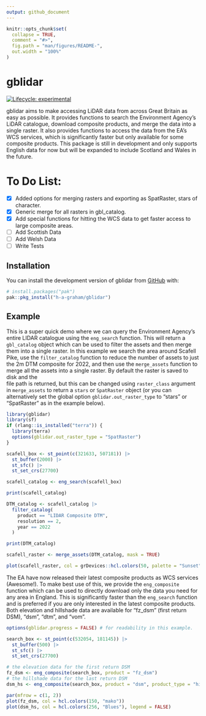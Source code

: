 ```yaml
---
output: github_document
---
```


<!-- README.md is generated from README.Rmd. Please edit that file -->

```r
knitr::opts_chunk$set(
  collapse = TRUE,
  comment = "#>",
  fig.path = "man/figures/README-",
  out.width = "100%"
)
```

# gblidar

<!-- badges: start -->
[![Lifecycle: experimental](https://img.shields.io/badge/lifecycle-experimental-orange.svg)](https://lifecycle.r-lib.org/articles/stages.html#experimental)
<!-- badges: end -->

gblidar aims to make accessing LiDAR data from across Great Britain as easy as possible.
It provides functions to search the Environment Agency's LiDAR catalogue, download
composite products, and merge the data into a single raster. It also provides
functions to access the data from the EA's WCS services, which is significantly
faster but only available for some composite products. This package is still in
development and only supports English data for now but will be expanded to include
Scotland and Wales in the future.



# To Do List:

- [x]  Added options for merging rasters and exporting as SpatRaster, stars of character.
- [x]  Generic merge for all rasters in gbl_catalog.
- [x]  Add special functions for hitting the WCS data to get faster access to large composite areas.
- [ ]  Add Scottish Data
- [ ]  Add Welsh Data
- [ ]  Write Tests




## Installation

You can install the development version of gblidar from [GitHub](https://github.com/) with:

``` r
# install.packages("pak")
pak::pkg_install("h-a-graham/gblidar")
```

## Example

This is a super quick demo where we can query the Environment Agency's entire
LIDAR catalogue using the `eng_search` function. This will return a `gbl_catalog`
object which can be used to filter the assets and then merge them into a single
raster. In this example we search the area around Scafell Pike, use the 
`filter_catalog` function to reduce the number of assets to just the 2m DTM 
composite for 2022, and then use the `merge_assets` function to merge all the 
assets into a single raster. By default the raster is saved to disk and the   
file path is returned, but this can be changed using `raster_class` argument 
in `merge_assets` to return a `stars` or `SpatRaster` object (or you can 
alternatively set the global option `gblidar.out_raster_type` to "stars" or 
"SpatRaster" as in the example below).


```r
library(gblidar)
library(sf)
if (rlang::is_installed("terra")) {
  library(terra)
  options(gblidar.out_raster_type = "SpatRaster")
}

scafell_box <- st_point(c(321633, 507181)) |>
  st_buffer(2000) |>
  st_sfc() |>
  st_set_crs(27700)

scafell_catalog <- eng_search(scafell_box)

print(scafell_catalog)

DTM_catalog <- scafell_catalog |>
  filter_catalog(
    product == "LIDAR Composite DTM",
    resolution == 2,
    year == 2022
  )

print(DTM_catalog)

scafell_raster <- merge_assets(DTM_catalog, mask = TRUE)

plot(scafell_raster, col = grDevices::hcl.colors(50, palette = "Sunset"))
```

The EA have now released their latest composite products as WCS services 
(Awesome!). To make best use of this, we provide the `eng_composite` function
which can be used to directly download only the data you need for any area 
in England. This is significantly faster than the `eng_search` function and is
preferred if you are only interested in the latest composite products. Both
elevation and hillshade data are available for "fz_dsm" (first return DSM),
"dsm", "dtm", and "vom". 

```r
options(gblidar.progress = FALSE) # for readability in this example.

search_box <- st_point(c(532054, 181145)) |>
  st_buffer(500) |>
  st_sfc() |>
  st_set_crs(27700)

# the elevation data for the first return DSM
fz_dsm <- eng_composite(search_box, product = "fz_dsm")
# the hillshade data for the last return DSM
dsm_hs <- eng_composite(search_box, product = "dsm", product_type = "hillshade")

par(mfrow = c(1, 2))
plot(fz_dsm, col = hcl.colors(150, "mako"))
plot(dsm_hs, col = hcl.colors(256, "Blues"), legend = FALSE)
```